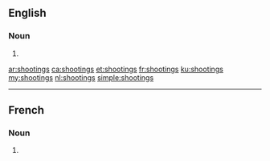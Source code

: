 ==English==

===Noun===
{{head|en|noun plural form}}

# {{plural of|shooting|lang=en}}

[[ar:shootings]]
[[ca:shootings]]
[[et:shootings]]
[[fr:shootings]]
[[ku:shootings]]
[[my:shootings]]
[[nl:shootings]]
[[simple:shootings]]

----
==French==

===Noun===
{{head|fr|noun plural form|g=m}}

# {{plural of|shooting|lang=fr}}
{{rfc-auto}}